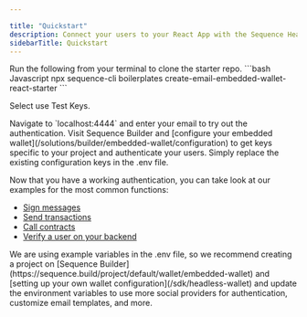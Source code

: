 ```yaml
---

title: "Quickstart"
description: Connect your users to your React App with the Sequence Headless Embedded Wallet.
sidebarTitle: Quickstart
---
```



<Steps>
<Step title="Clone Starter Repo">
Run the following from your terminal to clone the starter repo.

<CodeGroup>
```bash Javascript
npx sequence-cli boilerplates create-email-embedded-wallet-react-starter
```

Select use Test Keys.

</CodeGroup>
</Step>

<Step title="Connect and Authenticate">
Navigate to `localhost:4444` and enter your email to try out the authentication.
</Step>

<Step title="Add your embedded wallet keys">
Visit Sequence Builder and [configure your embedded wallet](/solutions/builder/embedded-wallet/configuration) to get keys specific to your project and authenticate your users. Simply replace the existing configuration keys in the .env file.
</Step>

<Step title="Use Sequence Embedded Wallets!">

Now that you have a working authentication, you can take look at our examples for the most common functions:
- [Sign messages](/sdk/headless-wallet/use-wallets#sign-messages)
- [Send transactions](/sdk/headless-wallet/use-wallets#send-transactions)
- [Call contracts](/sdk/headless-wallet/use-wallets#call-any-contract)
- [Verify a user on your backend](/sdk/headless-wallet/verification#prerequisite-deployment-of-a-parent-wallet)
</Step>
</Steps>


<Tip>
We are using example variables in the .env file, so we recommend creating a project on [Sequence Builder](https://sequence.build/project/default/wallet/embedded-wallet) and [setting up your own wallet configuration](/sdk/headless-wallet) and update the environment variables to use more social providers for authentication, customize email templates, and more.
</Tip>



